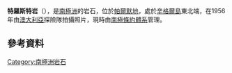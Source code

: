 {{coord|69|45|S|68|58|E|display=title}}

'''特羅斯特岩'''（{{lang-en|Trost Rocks}}），是[[南極洲|南極洲]]的岩石，位於[[帕爾默地|帕爾默地]]，處於[[辛格爾島|辛格爾島]]東北端，在1956年由[[澳大利亞|澳大利亞]]探險隊拍攝照片，現時由[[南極條約體系|南極條約體系]]管理。

==參考資料==
{{usgs-gazetteer}}

{{Antarctica-geo-stub}}
[[Category:南極洲岩石|Category:南極洲岩石]]